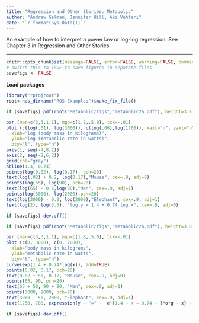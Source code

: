 ```yaml
---
title: "Regression and Other Stories: Metabolic"
author: "Andrew Gelman, Jennifer Hill, Aki Vehtari"
date: "`r format(Sys.Date())`"
---
```

An example of how to interpret a power law or log-log
regression. See Chapter 3 in Regression and Other Stories.

-------------


```r
knitr::opts_chunk$set(message=FALSE, error=FALSE, warning=FALSE, comment=NA)
# switch this to TRUE to save figures in separate files
savefigs <- FALSE
```

**Load packages**

```r
library("rprojroot")
root<-has_dirname("ROS-Examples")$make_fix_file()


```
```r
if (savefigs) pdf(root("Metabolic/figs","metabolic2a.pdf"), height=3.8, width=5)
```
```r
par (mar=c(3,3,1,1), mgp=c(1.8,.5,0), tck=-.01)
plot (c(log(.01), log(3000)), c(log(.06),log(1700)), xaxt="n", yaxt="n",
  xlab="log (body mass in kilograms)",
  ylab="log (metabolic rate in watts)",
  bty="l", type="n")
axis(1, seq(-4,8,2))
axis(2, seq(-2,6,2))
grid(col="gray")
abline(1.4, 0.74)
points(log(0.02), log(0.17), pch=20)
text(log(.02) + 0.2, log(0.17),"Mouse", cex=.9, adj=0)
points(log(65), log(90), pch=20)
text(log(65) - 0.2,log(90),"Man", cex=.9, adj=1)
points(log(3000), log(2000),pch=20)
text(log(3000) - 0.2, log(2000),"Elephant", cex=.9, adj=1)
text(log(2), log(3.5), "log y = 1.4 + 0.74 log x", cex=.9, adj=0)
```
```r
if (savefigs) dev.off()

```
```r
if (savefigs) pdf(root("Metabolic/figs","metabolic2b.pdf"), height=3.8, width=5)
```
```r
par (mar=c(3,3,1,1), mgp=c(1.8,.5,0), tck=-.01)
plot (c(0, 3000), c(0, 2000), 
  xlab="body mass in kilograms",
  ylab="metabolic rate in watts",
  bty="l", type="n")
curve(exp(1.4 + 0.74*log(x)), add=TRUE)
points(0.02, 0.17, pch=20)
text(0.02 + 50, 0.17, "Mouse", cex=.9, adj=0)
points(65, 90, pch=20)
text(65 + 50, 90 + 80, "Man", cex=.9, adj=1)
points(3000, 2000, pch=20)
text(3000 - 50, 2000, "Elephant", cex=.9, adj=1)
text(1250, 700, expression(y ~ "=" ~  e^{1.4 ~ + ~ 0.74 ~ l*o*g ~ x} ~ "=" ~ 4.1 ~ x ^ 0.74), adj=0)
```
```r
if (savefigs) dev.off()
```

